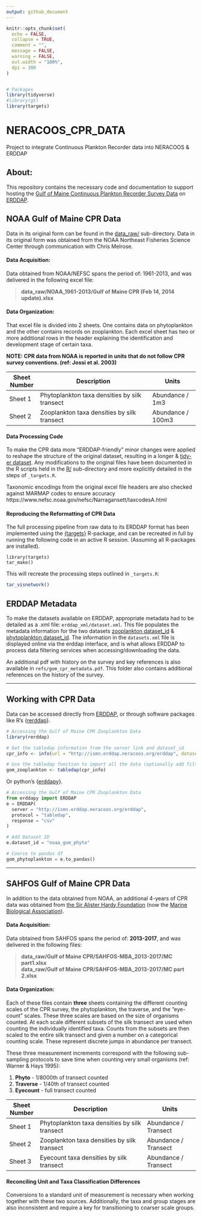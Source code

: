 ```yaml
---
output: github_document
---
```


<!-- README.md is generated from README.Rmd. Please edit that file -->

```r
knitr::opts_chunk$set(
  echo = FALSE,
  collapse = TRUE,
  comment = "",
  message = FALSE,
  warning = FALSE,
  out.width = "100%", 
  dpi = 300
)


# Packages
library(tidyverse)
#library(gt)
library(targets)
```


# NERACOOS_CPR_DATA

Project to integrate Continuous Plankton Recorder data into NERACOOS & ERDDAP


## About:

This repository contains the necessary code and documentation to support hosting the [Gulf of Maine Continuous Plankton Recorder Survey Data](https://www.fisheries.noaa.gov/feature-story/long-running-plankton-survey-resume-gulf-maine) on [ERDDAP](http://ismn.erddap.neracoos.org/erddap/info/index.html?page=1&itemsPerPage=1000).


## NOAA Gulf of Maine CPR Data

Data in its original form can be found in the [data_raw/](www.github.com/gulfofmaine/continuous_plankton_recorder/data_raw) sub-directory. Data in its original form was obtained from the NOAA Northeast Fisheries Science Center through communication with Chris Melrose. 

#### Data Acquisition:

Data obtained from NOAA/NEFSC spans the period of: 1961-2013, and was delivered in the following excel file:

> **data_raw/NOAA_1961-2013/Gulf of Maine CPR (Feb 14, 2014 update).xlsx**

#### Data Organization:

That excel file is divided into 2 sheets. One contains data on phytoplankton and the other contains records on zooplankton. Each excel sheet has two or more additional rows in the header explaining the identification and development stage of certain taxa. 

**NOTE: CPR data from NOAA is reported in units that do not follow CPR survey conventions. (ref: Jossi et al. 2003)**


| Sheet Number  | Description                                    | Units               |
| ------------- | ---------------------------------------------- | ------------------- |
| Sheet 1       | Phytoplankton taxa densities by silk transect  |  Abundance / 1m3    |
| Sheet 2       | Zooplankton taxa densities by silk transect    |  Abundance / 100m3  |



#### Data Processing Code

To make the CPR data more "ERDDAP-friendly" minor changes were applied to reshape the structure of the original dataset, resulting in a longer & [tidy-er dataset](https://r4ds.had.co.nz/tidy-data.html). Any modifications to the original files have been documented in the R scripts held in the [R/](www.github.com/gulfofmaine/R) sub-directory and more explicitly detailed in the steps of `_targets.R`. 

Taxonomic encodings from the original excel file headers are also checked against MARMAP codes to ensure accuracy https://www.nefsc.noaa.gov/nefsc/Narragansett/taxcodesA.html


#### Reproducing the Reformatting of CPR Data

The full processing pipeline from raw data to its ERDDAP format has been implemented using the [{targets}](https://docs.ropensci.org/targets/) R-package, and can be recreated in full by running the following code in an active R session. (Assuming all R-packages are installed). 

```
library(targets)
tar_make()
```

This will recreate the processing steps outlined in `_targets.R`:

```r
tar_visnetwork()
```




## ERDDAP Metadata


To make the datasets available on ERDDAP, appropriate metadata had to be detailed as a .xml file: `erddap_xml/dataset.xml`. This file populates the metadata information for the two datasets [zooplankton dataset_id](http://ismn.erddap.neracoos.org/erddap/tabledap/noaa_gom_traverse.html) & [phytoplankton dataset_id](http://ismn.erddap.neracoos.org/erddap/tabledap/noaa_gom_phyto.html). The information in the `datasets.xml` file is displayed online via the erddap interface, and is what allows ERDDAP to process data filtering services when accessing/downloading the data. 

An additional pdf with history on the survey and key references is also available in `refs/gom_cpr_metadata.pdf`. This folder also contains additional references on the history of the survey.


---

## Working with CPR Data

Data can be accessed directly from [ERDDAP](http://ismn.erddap.neracoos.org/erddap/index.html), or through software packages like R's {[rerddap](https://github.com/ropensci/rerddap/tree/0723cafce46cf31dd46efed71d76706788c08889)}.

```r
# Accessing the Gulf of Maine CPR Zooplankton Data
library(rerddap)

# Get the tabledap information from the server link and dataset_id
cpr_info <- info(url = "http://ismn.erddap.neracoos.org/erddap", datasetid = "noaa_gom_traverse")

# Use the tabledap function to import all the data (optionally add filters)
gom_zooplankton <- tabledap(cpr_info)

```


Or python's {[erddapy](https://ioos.github.io/erddapy/)}.

```python
# Accessing the Gulf of Maine CPR Zooplankton Data
from erddapy import ERDDAP
e = ERDDAP(
  server = "http://ismn.erddap.neracoos.org/erddap",
  protocol = "tabledap",
  response = "csv"
)

# Add Dataset ID
e.dataset_id = "noaa_gom_phyto"

# Coerce to pandas df
gom_phytoplankton = e.to_pandas()

```



---

## SAHFOS Gulf of Maine CPR Data

In addition to the data obtained from NOAA, an additional 4-years of CPR data was obtained from [the Sir Alister Hardy Foundation](https://www.cprsurvey.org/about-us/sir-alister-hardy-and-the-continuous-plankton-recorder-cpr-survey/) (now the [Marine Biological Association](https://www.cprsurvey.org/about-us/the-marine-biological-association/)).

#### Data Acquisition:

Data obtained from SAHFOS spans the period of: **2013-2017**, and was delivered in the following files:

> **data_raw/Gulf of Maine CPR/SAHFOS-MBA_2013-2017/MC part1.xlsx**      
> **data_raw/Gulf of Maine CPR/SAHFOS-MBA_2013-2017/MC part 2.xlsx**

#### Data Organization:

Each of these files contain **three** sheets containing the different counting scales of the CPR survey, the phytoplankton, the traverse, and the "eye-count" scales. These three scales are based on the size of organisms counted. At each scale different subsets of the silk transect are used when counting the individually identified taxa. Counts from the subsets are then scaled to the entire silk transect and given a number on a categorical counting scale. These represent discrete jumps in abundance per transect.

These three measurement increments correspond with the following sub-sampling protocols to save time when counting very small organisms (ref: Warner & Hays 1995):

1.  **Phyto** - 1/8000th of transect counted\
2.  **Traverse** - 1/40th of transect counted\
3.  **Eyecount** - full transect counted



| Sheet Number  | Description                                    | Units                  |
| ------------- | ---------------------------------------------- | ---------------------- |
| Sheet 1       | Phytoplankton taxa densities by silk transect  |  Abundance / Transect  |
| Sheet 2       | Zooplankton taxa densities by silk transect    |  Abundance / Transect  |
| Sheet 3       | Eyecount taxa densities by silk transect       |  Abundance / Transect  |


#### Reconciling Unit and Taxa Classification Differences

Conversions to a standard unit of measurement is necessary when working together with these two sources. Additionally, the taxa and group stages are also inconsistent and require a key for transitioning to coarser scale groups.

